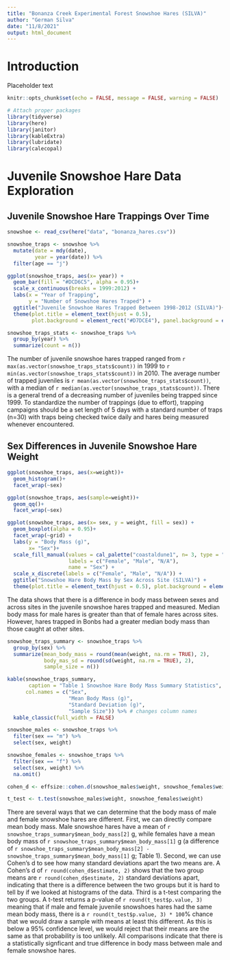 ```yaml
---
title: "Bonanza Creek Experimental Forest Snowshoe Hares (SILVA)"
author: "German Silva"
date: "11/8/2021"
output: html_document
---
```


# Introduction

Placeholder text


```r
knitr::opts_chunk$set(echo = FALSE, message = FALSE, warning = FALSE)

# Attach proper packages
library(tidyverse)
library(here)
library(janitor)
library(kableExtra)
library(lubridate)
library(calecopal)
```

# Juvenile Snowshoe Hare Data Exploration

## Juvenile Snowshoe Hare Trappings Over Time
 <!-- - Open up the data using `read_csv()`
      - Create Stats
      - Make a graph
      - Obtain Annual Counts
      -->
      
```r
snowshoe <- read_csv(here("data", "bonanza_hares.csv"))

snowshoe_traps <- snowshoe %>% 
  mutate(date = mdy(date),
         year = year(date)) %>% 
  filter(age == "j")
```

 
```r

ggplot(snowshoe_traps, aes(x= year)) +
  geom_bar(fill = "#DCD6C5", alpha = 0.95)+
  scale_x_continuous(breaks = 1999:2012) +
  labs(x = "Year of Trapping",
       y = "Number of Snowshoe Hares Traped") +
  ggtitle("Juvenile Snowshoe Hares Trapped Between 1998-2012 (SILVA)")+
  theme(plot.title = element_text(hjust = 0.5),
        plot.background = element_rect("#D7DCE4"), panel.background = element_rect("white"), panel.grid = element_line("grey")) 

snowshoe_traps_stats <- snowshoe_traps %>% 
  group_by(year) %>% 
  summarize(count = n())
```

The number of juvenile snowshoe hares trapped ranged from `r max(as.vector(snowshoe_traps_stats$count))` in 1999 to `r min(as.vector(snowshoe_traps_stats$count))` in 2010. The average number of trapped juveniles is `r mean(as.vector(snowshoe_traps_stats$count))`, with a median of `r median(as.vector(snowshoe_traps_stats$count))`. There is a general trend of a decreasing number of juveniles being trapped since 1999. To standardize the number of trappings (due to effort), trapping campaigns should be a set length of 5 days with a standard number of traps (n=30) with traps being checked twice daily and hares being measured whenever encountered.

## Sex Differences in Juvenile Snowshoe Hare Weight

<!-- Exploring normality and other features of the data-->

```r
ggplot(snowshoe_traps, aes(x=weight))+
  geom_histogram()+
  facet_wrap(~sex)

ggplot(snowshoe_traps, aes(sample=weight))+
  geom_qq()+
  facet_wrap(~sex)
```

<!-- Based on the Histograms and QQ plots for weights for each sex of the Snowshoe hares, we can run with the assumption of normality (especially of the means with Central Limit Theorem). -->

```r
ggplot(snowshoe_traps, aes(x= sex, y = weight, fill = sex)) +
  geom_boxplot(alpha = 0.95)+
  facet_wrap(~grid) +
  labs(y = "Body Mass (g)",
       x= "Sex")+
  scale_fill_manual(values = cal_palette("coastaldune1", n= 3, type = "discrete"), 
                    labels = c("Female", "Male", "N/A"),
                    name = "Sex") +
  scale_x_discrete(labels = c("Female", "Male", "N/A")) +
  ggtitle("Snowshoe Hare Body Mass by Sex Across Site (SILVA)") +
  theme(plot.title = element_text(hjust = 0.5), plot.background = element_rect("#D7DCE4"), panel.background = element_rect("white"), panel.grid = element_line("grey"))
```

The data shows that there is a difference in body mass between sexes and across sites in the juvenile snowshoe hares trapped and measured. Median body mass for male hares is greater than that of female hares across sites. However, hares trapped in Bonbs had a greater median body mass than those caught at other sites. 

```r
snowshoe_traps_summary <- snowshoe_traps %>% 
  group_by(sex) %>% 
  summarize(mean_body_mass = round(mean(weight, na.rm = TRUE), 2),
            body_mas_sd = round(sd(weight, na.rm = TRUE), 2),
            sample_size = n())

kable(snowshoe_traps_summary,
       caption = "Table 1 Snowshoe Hare Body Mass Summary Statistics", # makes caption for table
      col.names = c("Sex",
                    "Mean Body Mass (g)",
                    "Standard Deviation (g)",
                    "Sample Size")) %>% # changes column names
  kable_classic(full_width = FALSE)
```

```r


snowshoe_males <- snowshoe_traps %>% 
  filter(sex == "m") %>% 
  select(sex, weight) 

snowshoe_females <- snowshoe_traps %>% 
  filter(sex == "f") %>% 
  select(sex, weight) %>% 
  na.omit()

cohen_d <- effsize::cohen.d(snowshoe_males$weight, snowshoe_females$weight)

t_test <- t.test(snowshoe_males$weight, snowshoe_females$weight)
```



There are several ways that we can determine that the body mass of male and female snowshoe hares are different. First, we can directly compare mean body mass. Male snowshoe hares have a mean of `r snowshoe_traps_summary$mean_body_mass[2]` g, while females have a mean body mass of `r snowshoe_traps_summary$mean_body_mass[1]` g (a difference of `r snowshoe_traps_summary$mean_body_mass[2] - snowshoe_traps_summary$mean_body_mass[1]` g; Table 1). Second, we can use Cohen's d to see how many standard deviations apart the two means are. A Cohen's d of `r round(cohen_d$estimate, 2)` shows that the two group means are `r round(cohen_d$estimate, 2)` standard deviations apart, indicating that there is a difference between the two groups but it is hard to tell by if we looked at histograms of the data. Third is a t-test comparing the two groups. A t-test returns a p-value of `r round(t_test$p.value, 3)` meaning that if male and female juvenile snowshoes hares had the same mean body mass, there is a `r round(t_test$p.value, 3) * 100`% chance that we would draw a sample with means at least this different. As this is below a 95% confidence level, we would reject that their means are the same as that probability is too unlikely. All comparisons indicate that there is a statistically signficant and true difference in body mass between male and female snowshoe hares. 

